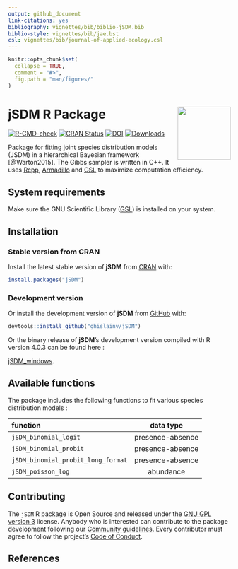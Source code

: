 ```yaml
---
output: github_document
link-citations: yes
bibliography: vignettes/bib/biblio-jSDM.bib
biblio-style: vignettes/bib/jae.bst
csl: vignettes/bib/journal-of-applied-ecology.csl
---
```


<!-- README.md is generated from README.Rmd. Please edit that file -->

```r
knitr::opts_chunk$set(
  collapse = TRUE,
  comment = "#>",
  fig.path = "man/figures/"
)
```

# jSDM R Package <img src="man/figures/logo.png" align="right" alt="" width="120" />

[![R-CMD-check](https://github.com/ghislainv/jSDM/workflows/R-CMD-check/badge.svg)](https://github.com/ghislainv/jSDM/actions)
[![CRAN Status](https://www.r-pkg.org/badges/version/jSDM)](https://cran.r-project.org/package=jSDM)
[![DOI](https://zenodo.org/badge/DOI/10.5281/zenodo.3253460.svg)](https://doi.org/10.5281/zenodo.3253460)
[![Downloads](https://cranlogs.r-pkg.org/badges/jSDM)](https://cran.r-project.org/package=jSDM)

Package for fitting joint species distribution models (JSDM) in a hierarchical Bayesian framework [@Warton2015]. The Gibbs sampler is written in C++. It uses [Rcpp](https://cran.r-project.org/package=Rcpp), [Armadillo](http://arma.sourceforge.net/docs.html) and [GSL](https://www.gnu.org/software/gsl/) to maximize computation efficiency.

## System requirements

Make sure the GNU Scientific Library ([GSL](https://www.gnu.org/software/gsl/)) is installed on your system.

## Installation

### Stable version from CRAN 

Install the latest stable version of **jSDM** from [CRAN](https://cran.r-project.org/) with:

```r
install.packages("jSDM")
```

### Development version 

Or install the development version of **jSDM** from [GitHub](https://github.com/ghislainv/jSDM) with:

```r
devtools::install_github("ghislainv/jSDM")
```

Or the binary release of **jSDM**'s development version compiled with R version 4.0.3 can be found here :

[jSDM_windows](https://nextcloud.fraisedesbois.net/index.php/s/bEQNBdwe2RCSK9F).

## Available functions
The package includes the following functions to fit various species distribution models :

|                function                |    data type     |
|:---------------------------------------|:-----------------:|
`jSDM_binomial_logit`                    | presence-absence |  
| `jSDM_binomial_probit` | presence-absence |  
| `jSDM_binomial_probit_long_format`        | presence-absence |   
| `jSDM_poisson_log` | abundance | 

## Contributing

The `jSDM` R package is Open Source and released under the [GNU GPL version 3](https://www.gnu.org/licenses/gpl-3.0.en.html) license. Anybody who is interested can contribute to the package development following our [Community guidelines](articles/Contributing.html). Every contributor must agree to follow the project’s [Code of Conduct](articles/Code_of_conduct.html).

## References